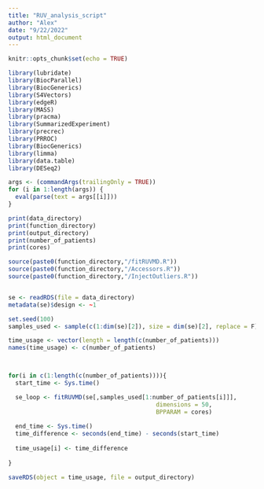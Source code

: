 ```yaml
---
title: "RUV_analysis_script"
author: "Alex"
date: "9/22/2022"
output: html_document
---
```


```r
knitr::opts_chunk$set(echo = TRUE)
```

```r
library(lubridate)
library(BiocParallel)
library(BiocGenerics)
library(S4Vectors)
library(edgeR)
library(MASS)
library(pracma)
library(SummarizedExperiment)
library(precrec)
library(PRROC)
library(BiocGenerics)
library(limma)
library(data.table)
library(DESeq2)
```

```r
args <- (commandArgs(trailingOnly = TRUE))
for (i in 1:length(args)) {
  eval(parse(text = args[[i]]))
}

```

```r
print(data_directory)
print(function_directory)
print(output_directory)
print(number_of_patients)
print(cores)
```



```r

source(paste0(function_directory,"/fitRUVMD.R"))
source(paste0(function_directory,"/Accessors.R"))
source(paste0(function_directory,"/InjectOutliers.R"))



```

```r
se <- readRDS(file = data_directory)
metadata(se)$design <- ~1
```

```r

set.seed(100)
samples_used <- sample(c(1:dim(se)[2]), size = dim(se)[2], replace = F)

time_usage <- vector(length = length(c(number_of_patients)))
names(time_usage) <- c(number_of_patients)



for(i in c(1:length(c(number_of_patients)))){
  start_time <- Sys.time()

  se_loop <- fitRUVMD(se[,samples_used[1:number_of_patients[i]]],
                                          dimensions = 50,
                                          BPPARAM = cores)
  
  end_time <- Sys.time()
  time_difference <- seconds(end_time) - seconds(start_time)
  
  time_usage[i] <- time_difference
  
}


```


```r
saveRDS(object = time_usage, file = output_directory)

```




